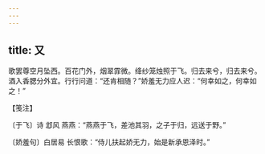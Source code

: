 ```yaml
---
---
---
```

title: 又
---







歌罢尊空月坠西。百花门外，烟翠霏微。绛纱笼烛照于飞。归去来兮，归去来兮。　酒入香腮分外宜。行行问道：“还肯相随？”娇羞无力应人迟：“何幸如之，何幸如之！”





【笺注】


〔于飞〕诗 邶风 燕燕：“燕燕于飞，差池其羽，之子于归，远送于野。”

〔娇羞句〕白居易 长恨歌：“侍儿扶起娇无力，始是新承恩泽时。”